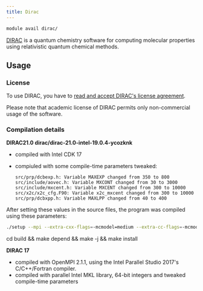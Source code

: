 ```yaml
---
title: Dirac
---
```

```bash
module avail dirac/
```

[DIRAC](https://diracprogram.org/) is a quantum chemistry software for computing molecular properties using relativistic quantum chemical methods.

## Usage

### License

To use DIRAC, you have to [read and accept DIRAC's license agreement](https://signup.e-infra.cz/fed/registrar/?vo=meta&group=lic_dirac).  

<Callout type="info" title="Non-commercial usage only">
Please note that academic license of DIRAC permits only non-commercial usage of the software.
</Callout>

### Compilation details

**DIRAC21.0 dirac/dirac-21.0-intel-19.0.4-ycozknk**

- compiled with Intel CDK 17
- compiuled with some compile-time parameters tweaked:

    ```
    src/prp/dcbexp.h: Variable MAXEXP changed from 350 to 800
    src/include/aovec.h: Variable MXCONT changed from 30 to 3000
    src/include/mxcent.h: Variable MXCENT changed from 300 to 10000
    src/x2c/x2c_cfg.F90: Variable x2c_mxcent changed from 300 to 10000
    src/prp/dcbxpp.h: Variable MAXLPP changed from 40 to 400
    ```
 
After setting these values in the source files, the program was compiled using these parameters:

```bash
./setup --mpi --extra-cxx-flags=-mcmodel=medium --extra-cc-flags=-mcmodel=medium --extra-fc-flags=-mcmodel=medium --prefix=/software/dirac/16-newest
```
cd build && make depend && make -j && make install

**DIRAC 17**

- compiled with OpenMPI 2.1.1, using the Intel Parallel Studio 2017's C/C++/Fortran compiler.
- compiled with parallel Intel MKL library, 64-bit integers and tweaked compile-time parameters


